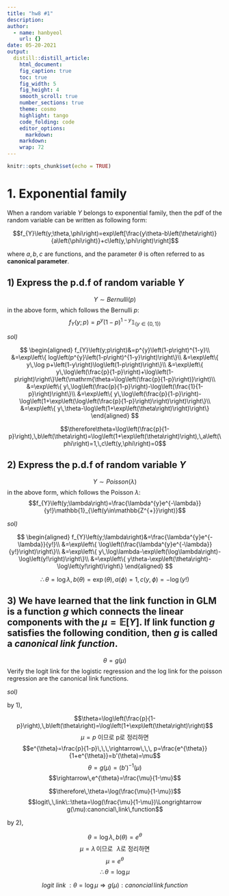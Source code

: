 ```yaml
---
title: "hw8 #1"
description:
author:
  - name: hanbyeol
    url: {}
date: 05-20-2021
output:
  distill::distill_article:
    html_document:
    fig_caption: true
    toc: true
    fig_width: 5
    fig_height: 4
    smooth_scroll: true
    number_sections: true
    theme: cosmo
    highlight: tango
    code_folding: code
    editor_options: 
      markdown: 
    markdown: 
    wrap: 72
---
```



```r
knitr::opts_chunk$set(echo = TRUE)
```

# 1. Exponential family
When a random variable $Y$ belongs to exponential family, then the pdf of the random variable can be written as following form:

$$f_{Y}\left(y;\theta,\phi\right)=exp\left[\frac{y\theta-b\left(\theta\right)}{a\left(\phi\right)}+c\left(y,\phi\right)\right]$$

where $a, b, c$ are functions, and the parameter $\theta$ is often referred to as **canonical parameter**.


## 1) Express the p.d.f of random variable $Y$

$$Y \sim Bernulli\left(p\right)$$
in the above form, which follows the Bernulli $p$:
$$f_{Y}\left(y;p\right)=p^{y}\left(1-p\right)^{1-y}\mathbb{1}_{\left(y\in\{0,1\}\right)}$$

*sol)*

$$
\begin{aligned}
f_{Y}\left(y;p\right)&=p^{y}\left(1-p\right)^{1-y}\\
&=\exp\left\{ log\left(p^{y}\left(1-p\right)^{1-y}\right)\right\}\\
&=\exp\left\{ y\,\log p+\left(1-y\right)\log\left(1-p\right)\right\}\\
&=\exp\left\{ y\,\log\left(\frac{p}{1-p}\right)+\log\left(1-p\right)\right\}\left(\mathrm{\theta=\log\left(\frac{p}{1-p}\right)}\right)\\
&=\exp\left\{ y\,\log\left(\frac{p}{1-p}\right)-\log\left(\frac{1}{1-p}\right)\right\}\\
&=\exp\left\{ y\,\log\left(\frac{p}{1-p}\right)-\log\left(1+\exp\left(\log\left(\frac{p}{1-p}\right)\right)\right)\right\}\\
&=\exp\left\{ y\,\theta-\log\left(1+\exp\left(\theta\right)\right)\right\} 
\end{aligned}
$$

$$\therefore\theta=\log\left(\frac{p}{1-p}\right),\,b\left(\theta\right)=\log\left(1+\exp\left(\theta\right)\right),\,a\left(\phi\right)=1,\,c\left(y,\phi\right)=0$$


## 2) Express the p.d.f of random variable $Y$

$$Y\sim Poisson\left(\lambda\right)$$
in the above form, which follows the Poisson $\lambda$:
$$f_{Y}\left(y;\lambda\right)=\frac{\lambda^{y}e^{-\lambda}}{y!}\mathbb{1}_{\left(y\in\mathbb{Z^{+}}\right)}$$

*sol)*

$$
\begin{aligned}
f_{Y}\left(y;\lambda\right)&=\frac{\lambda^{y}e^{-\lambda}}{y!}\\
&=\exp\left\{ \log\left(\frac{\lambda^{y}e^{-\lambda}}{y!}\right)\right\}\\
&=\exp\left\{ y\,\log\lambda-\exp\left(\log\lambda\right)-\log\left(y!\right)\right\}\\
&=\exp\left\{ y\theta-\exp\left(\theta\right)-\log\left(y!\right)\right\}
\end{aligned}
$$

$$\therefore\theta=\log\lambda,\,b\left(\theta\right)=\exp\left(\theta\right),\,a(\phi)=1,\,c(y,\phi)=-\log(y!)$$



## 3) We have learned that the link function in GLM is a function $g$ which connects the linear components with the $\mu=\mathbb{E}[Y]$. If link function $g$ satisfies the following condition, then $g$ is called a *canonical link function*.

$$\theta = g(\mu)$$
Verify the logit link for the logistic regression  and the log link for the poisson regression are the canonical link functions.

*sol)*

by 1), 

$$\theta=\log\left(\frac{p}{1-p}\right),\,b\left(\theta\right)=\log\left(1+\exp\left(\theta\right)\right)$$
$$\mu=p\:\text{이므로 p로 정리하면}$$
$$e^{\theta}=\frac{p}{1-p}\,\,\,\rightarrow\,\,\, p=\frac{e^{\theta}}{1+e^{\theta}}=b'(\theta)=\mu$$
$$\theta=g(\mu)=(b')^{-1}(\mu)$$
$$\rightarrow\,e^{\theta}=\frac{\mu}{1-\mu}$$

$$\therefore\,\theta=\log(\frac{\mu}{1-\mu})$$
$$logit\,\,link\::\theta=\log(\frac{\mu}{1-\mu})\Longrightarrow g(\mu):canoncial\,link\,function$$


by 2), 

$$\theta=\log\lambda,\,b\left(\theta\right)=e^{\theta}$$
$$\mu=\lambda\,\text{이므로}\,\,\,\,\lambda\text{로 정리하면 }$$
$$\mu=e^{\theta}$$
$$\therefore\,\theta=\log{\mu}$$

$$logit\,\,link\::\theta=\log{\mu}\Longrightarrow g(\mu):canoncial\,link\,function$$